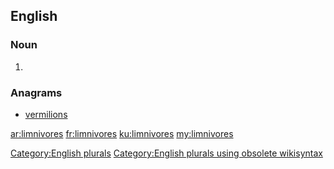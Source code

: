 ==English==

===Noun===
{{head|en}}

# {{plural of|limnivore}}

===Anagrams===
* [[vermilions#English|vermilions]]

[[Category:English plurals]][[Category:English plurals using obsolete wikisyntax]]

[[ar:limnivores]]
[[fr:limnivores]]
[[ku:limnivores]]
[[my:limnivores]]